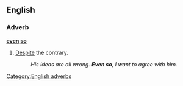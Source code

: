 ==English==

===Adverb===
'''[[even]] [[so]]'''

# [[despite|Despite]] the contrary.
#: ''His ideas are all wrong. '''Even so''', I want to agree with him.''

[[Category:English adverbs]]